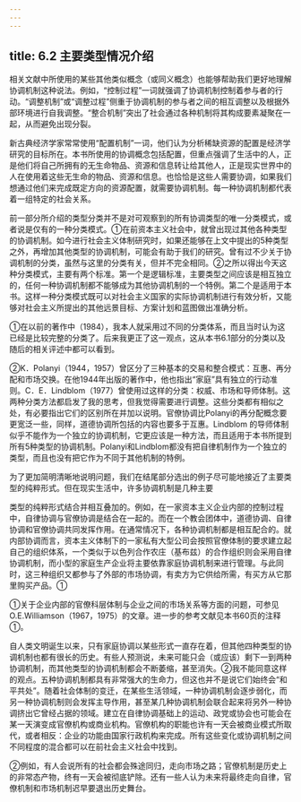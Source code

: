 ```yaml
---
---
---
```

title: 6.2 主要类型情况介绍
---



相关文献中所使用的某些其他类似概念（或同义概念）也能够帮助我们更好地理解协调机制这种说法。例如，“控制过程”一词就强调了协调机制控制着参与者的行动。“调整机制”或“调整过程”侧重于协调机制的参与者之间的相互调整以及根据外部环境进行自我调整。“整合机制”突出了社会通过各种机制将其构成要素凝聚在一起，从而避免出现分裂。

新古典经济学家常常使用“配置机制”一词，他们认为分析稀缺资源的配置是经济学研究的目标所在。本书所使用的协调概念包括配置，但重点强调了生活中的人，正是他们将自己所拥有的无生命物品、资源和信息转让给其他人，正是现实世界中的人在使用着这些无生命的物品、资源和信息。也恰恰是这些人需要协调，如果我们想通过他们来完成既定方向的资源配置，就需要协调机制。每一种协调机制都代表着一组特定的社会关系。

前一部分所介绍的类型分类并不是对可观察到的所有协调类型的唯一分类模式，或者说是仅有的一种分类模式。①在前资本主义社会中，就曾出现过其他各种类型的协调机制。如今进行社会主义体制研究时，如果还能够在上文中提出的5种类型之外，再增加其他类型的协调机制，可能会有助于我们的研究。曾有过不少关于协调机制的分类，虽然与这里的分类有关，但并不完全相同。②之所以得出今天这种分类模式，主要有两个标准。第一个是逻辑标准，主要类型之间应该是相互独立的，任何一种协调机制都不能够成为其他协调机制的一个特例。第二个是适用于本书。这样一种分类模式既可以对社会主义国家的实际协调机制进行有效分析，又能够对社会主义所提出的其他远景目标、方案计划和蓝图做出准确分析。

①在以前的著作中（1984），我本人就采用过不同的分类体系，而且当时认为这已经是比较完整的分类了。后来我更正了这一观点，这从本书6.1部分的分类以及随后的相关评述中都可以看到。

②K．Polanyi（1944，1957）曾区分了三种基本的交易和整合模式：互惠、再分配和市场交换。在他1944年出版的著作中，他也指出“家庭”具有独立的行动准则。C．E．Lindblom（1977）曾使用过这样的分类：权威、市场和导师体制。这两种分类方法都启发了我的思考，但我觉得需要进行调整。这些分类都有相似之处，有必要指出它们的区别所在并加以说明。官僚协调比Polanyi的再分配概念要更宽泛一些，同样，道德协调所包括的内容也要多于互惠。Lindblom 的导师体制似乎不能作为一个独立的协调机制，它更应该是一种方法，而且适用于本书所提到所有5种类型的协调机制。Polanyi和Lindblom都没有把自律机制作为一个独立的类型，而且也没有把它作为不同于其他机制的特例。

为了更加简明清晰地说明问题，我们在结尾部分选出的例子尽可能地接近了主要类型的纯粹形式。但在现实生活中，许多协调机制是几种主要

类型的纯粹形式结合并相互叠加的。例如，在一家资本主义企业内部的控制过程中，自律协调与官僚协调是结合在一起的。而在一个教会团体中，道德协调、自律协调和官僚协调共同发挥作用。在通常情况下，各种协调机制都是相互配合的。就内部协调而言，资本主义体制下的一家私有大型公司会按照官僚体制的要求建立起自己的组织体系，一个类似于以色列合作农庄（基布兹）的合作组织则会采用自律协调机制，而小型的家庭生产企业将主要依靠家庭协调机制来进行管理。与此同时，这三种组织又都参与了外部的市场协调，有卖方为它供给所需，有买方从它那里购买产品。①


①关于企业内部的官僚科层体制与企业之间的市场关系等方面的问题，可参见O.E.Williamson（1967，1975）的文章。进一步的参考文献见本书60页的注释①。


自人类文明诞生以来，只有家庭协调以某些形式一直存在着，但其他四种类型的协调机制也都有很长的历史。有些人预测说，未来可能只会（或应该）剩下一到两种协调机制，而其他类型的协调机制都会不断萎缩，甚至消失。②我不能同意这样的观点。五种协调机制都具有非常强大的生命力，但这也并不是说它们始终会“和平共处”。随着社会体制的变迁，在某些生活领域，一种协调机制会逐步弱化，而另一种协调机制则会发挥主导作用，甚至某几种协调机制会联合起来将另外一种协调挤出它曾经占据的领域。建立在自律协调基础上的运动、政党或协会也可能会在某一天演变成官僚机构或商业机构。官僚机构的职能也许有一天会被商业模式所取代，或者相反：企业的功能由国家行政机构来完成。所有这些变化或协调机制之间不同程度的混合都可以在前社会主义社会中找到。

②例如，有人会说所有的社会都会殊途同归，走向市场之路；官僚机制是历史上的非常态产物，终有一天会被彻底铲除。还有一些人认为未来将最终走向自律，官僚机制和市场机制迟早要退出历史舞台。